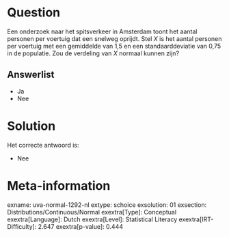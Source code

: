 Question
========

Een onderzoek naar het spitsverkeer in Amsterdam toont het aantal
personen per voertuig dat een snelweg oprijdt. Stel *X* is het aantal
personen per voertuig met een gemiddelde van 1,5 en een
standaarddeviatie van 0,75 in de populatie. Zou de verdeling van *X*
normaal kunnen zijn?

Answerlist
----------

* Ja
* Nee

Solution
========

Het correcte antwoord is: 

* Nee

Meta-information
================
exname: uva-normal-1292-nl
extype: schoice
exsolution: 01
exsection: Distributions/Continuous/Normal
exextra[Type]: Conceptual
exextra[Language]: Dutch
exextra[Level]: Statistical Literacy
exextra[IRT-Difficulty]: 2.647
exextra[p-value]: 0.444
